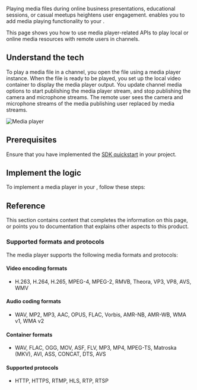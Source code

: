 
Playing media files during online business presentations, educational sessions, or casual meetups heightens user engagement. <Vg k="VSDK" /> enables you to add media playing functionality to your <Vpl k="CLIENT" />. 

<PlatformWrapper platform="android, ios, macos, windows, react-native, electron">

This page shows you how to use media player-related APIs to play local or online media resources with remote users in <Vpd k="NAME" /> channels.

 ## Understand the tech

To play a media file in a channel, you open the file using a media player instance. When the file is ready to be played, you set up the local video container to display the media player output. You update channel media options to start publishing the media player stream, and stop publishing the camera and microphone streams. The remote user sees the camera and microphone streams of the media publishing user replaced by media streams.

![Media player](/images/video-sdk/play-media.svg)

## Prerequisites 

Ensure that you have implemented the [SDK quickstart](../../video-calling/get-started/get-started-sdk) in your project.

## Implement the logic
To implement a media player in your <Vpl k="CLIENT" />, follow these steps:

<ProjectImplement/>

## Reference
This section contains content that completes the information on this page, or points you to documentation that explains other aspects to this product.

<PlatformWrapper platform="android, ios, macos, windows">

### Supported formats and protocols

The media player supports the following media formats and protocols:

#### Video encoding formats

- H.263, H.264, H.265, MPEG-4, MPEG-2, RMVB, Theora, VP3, VP8, AVS, WMV

#### Audio coding formats

- WAV, MP2, MP3, AAC, OPUS, FLAC, Vorbis, AMR-NB, AMR-WB, WMA v1, WMA v2

#### Container formats

- WAV, FLAC, OGG, MOV, ASF, FLV, MP3, MP4, MPEG-TS, Matroska (MKV), AVI, ASS, CONCAT, DTS, AVS

#### Supported protocols

- HTTP, HTTPS, RTMP, HLS, RTP, RTSP

</PlatformWrapper>

<Reference/>

</PlatformWrapper>
<PlatformWrapper notAllowed="android, ios, macos, windows, react-native, electron">
<NotAvailable/>
</PlatformWrapper>